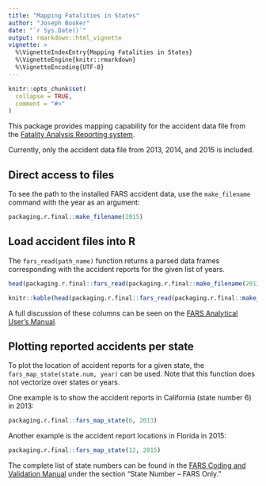 ```yaml
---
title: "Mapping Fatalities in States"
author: "Joseph Booker"
date: "`r Sys.Date()`"
output: rmarkdown::html_vignette
vignette: >
  %\VignetteIndexEntry{Mapping Fatalities in States}
  %\VignetteEngine{knitr::rmarkdown}
  %\VignetteEncoding{UTF-8}
---
```


```r
knitr::opts_chunk$set(
  collapse = TRUE,
  comment = "#>"
)
```

This package provides mapping capability for the accident data file from the [Fatality Analysis Reporting system](https://www.nhtsa.gov/research-data/fatality-analysis-reporting-system-fars).

Currently, only the accident data file from 2013, 2014, and 2015 is included.

## Direct access to files

To see the path to the installed FARS accident data, use the `make_filename` command with the year as an argument:
```r
packaging.r.final::make_filename(2015)
```

## Load accident files into R

The `fars_read(path_name)` function returns a parsed data frames corresponding with the accident reports for the given list of years.

```r
head(packaging.r.final::fars_read(packaging.r.final::make_filename(2013)), 10)
```
```r
knitr::kable(head(packaging.r.final::fars_read(packaging.r.final::make_filename(2013)), 10))
```

A full discussion of these columns can be seen on the [FARS Analytical User’s Manual](https://crashstats.nhtsa.dot.gov/Api/Public/ViewPublication/812602).

## Plotting reported accidents per state

To plot the location of accident reports for a given state, the `fars_map_state(state.num, year)` can be used. Note that this function does not vectorize over states or years.

One example is to show the accident reports in California (state number 6) in 2013:
```r
packaging.r.final::fars_map_state(6, 2013)
```

Another example is the accident report locations in Florida in 2015:
```r
packaging.r.final::fars_map_state(12, 2015)
```

The complete list of state numbers can be found in the [FARS Coding and Validation Manual](https://crashstats.nhtsa.dot.gov/Api/Public/ViewPublication/812559) under the section "State Number – FARS Only."